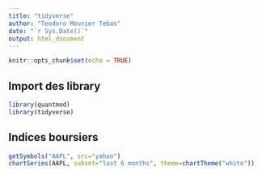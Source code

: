```yaml
---
title: "tidyverse"
author: "Teodoro Mounier Tebas"
date: "`r Sys.Date()`"
output: html_document
---
```


```r
knitr::opts_chunk$set(echo = TRUE)
```

## Import des library

```r
library(quantmod)
library(tidyverse)
```

## Indices boursiers

```r
getSymbols("AAPL", src="yahoo")
chartSeries(AAPL, subset="last 6 months", theme=chartTheme("white"))
```
